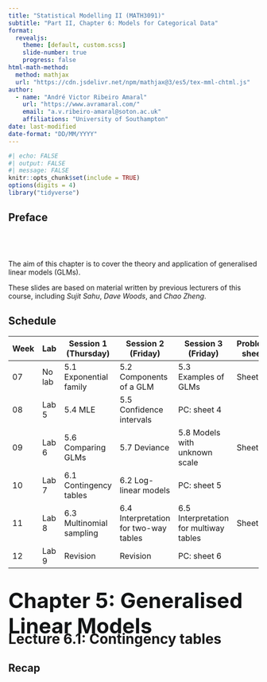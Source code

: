 ```yaml
---
title: "Statistical Modelling II (MATH3091)"
subtitle: "Part II, Chapter 6: Models for Categorical Data"
format:
  revealjs: 
    theme: [default, custom.scss]
    slide-number: true
    progress: false
html-math-method:
  method: mathjax
  url: "https://cdn.jsdelivr.net/npm/mathjax@3/es5/tex-mml-chtml.js"
author:
  - name: "André Victor Ribeiro Amaral"
    url: "https://www.avramaral.com/"  
    email: "a.v.ribeiro-amaral@soton.ac.uk"
    affiliations: "University of Southampton"
date: last-modified
date-format: "DD/MM/YYYY"
---
```


```r
#| echo: FALSE
#| output: FALSE
#| message: FALSE
knitr::opts_chunk$set(include = TRUE)
options(digits = 4)
library("tidyverse")
```

## Preface

:::{.callout-note .center-vertically-only}
# &nbsp;

The aim of this chapter is to cover the theory and application of generalised linear models (GLMs). 

These slides are based on material written by previous lecturers of this course, including *Sujit Sahu*, *Dave Woods*, and *Chao Zheng*.
:::

## Schedule

:::{.small-text .center-vertically}

| Week | Lab | Session 1 (Thursday) | Session 2 (Friday) | Session 3 (Friday) | Problem sheet |
| ---- | ----- | ---------------- | ----------------- | ----------------- | ------------- |
| 07 | No lab | 5.1 Exponential family | 5.2 Components of a GLM | 5.3 Examples of GLMs | Sheet 4 |
| 08 | Lab 5  | 5.4 MLE | 5.5 Confidence intervals | PC: sheet 4 | |
| 09 | Lab 6  | 5.6 Comparing GLMs | 5.7 Deviance | 5.8 Models with unknown scale | Sheet 5 |
| 10 | Lab 7  | 6.1 Contingency tables | 6.2 Log-linear models | PC: sheet 5 | |
| 11 | Lab 8  | 6.3 Multinomial sampling | 6.4 Interpretation for two-way tables | 6.5 Interpretation for multiway tables | Sheet 6 |
| 12 | Lab 9  | Revision | Revision | PC: sheet 6 | |
:::

# <span style="font-size: 42px; color: #131516; display: block; margin-bottom: -50px">Chapter 5: Generalised Linear Models</span> <br/> Lecture 6.1: Contingency tables

## Recap
